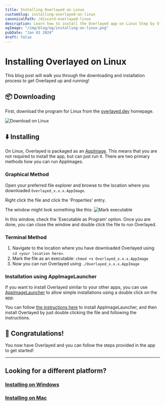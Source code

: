 ```yaml
---
title: Installing Overlayed on Linux
customSlug: installing-overlayed-on-linux
canonicalPath: /discord-overlayed-linux
description: Learn how to install the Overlayed app on Linux Step by Step
ogImage: "/img/blog/og/installing-on-linux.png"
pubDate: "Jan 01 2024"
draft: false
---
```


# Installing Overlayed on Linux 

This blog post will walk you through the downloading and installation process to get Overlayed up and running!

## 📦 Downloading

First, download the program for Linux from the [overlayed.dev](https://overlayed.dev) homepage.

![Download on Linux](/img/blog/installing-overlayed-on-linux/download.png)

## ⬇️ Installing

On Linux, Overlayed is packaged as an [AppImage](https://appimage.org). This means that you are not required to install the app, but can just run it. There are two primary methods how you can run AppImages.

### Graphical Method

Open your preferred file explorer and browse to the location where you downloaded `Overlayed_x.x.x.AppImage`.

Right click the file and click the 'Properties' entry.

The window might look something like this:
![Mark executable](/img/blog/installing-overlayed-on-linux/mark-executable.png)

In this window, check the 'Executable as Program' option.
Once you are done, you can close the window and double click the file to run Overlayed.

### Terminal Method

1. Navigate to the location where you have downloaded Overlayed using `cd <your location here>`.
2. Mark the file as an executable: `chmod +x Overlayed_x.x.x.AppImage`
3. Now you can run Overlayed using `./Overlayed_x.x.x.AppImage`

### Installation using AppImageLauncher

If you want to install Overlayed similar to your other apps, you can use [AppImageLauncher](https://github.com/TheAssassin/AppImageLauncher) to allow simple installations using a double click on the app.

You can follow [the instructions here](https://github.com/TheAssassin/AppImageLauncher/wiki) to install AppImageLauncher, and then install Overlayed by just double clicking the file and following the instructions.

## 🥳 Congratulations!

You now have Overlayed and you can follow the steps provided in the app to get started!

--- 

## Looking for a different platform?
### [Installing on Windows](/blog/installing-overlayed-on-windows)
### [Installing on Mac](/blog/installing-overlayed-on-mac)

